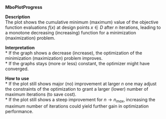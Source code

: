 **MboPlotProgress**

**Description**    
 The plot shows the cumulative minimum (maximum) value of the objective function evaluations $f(x)$ at design points $x \in D$ after $n$ iterations, leading to a monotone decreasing (increasing) function for a minimization (maximization) problem.


**Interpretation**   
  * If the graph shows a decrease (increase), the optimization of the minimization (maximization) problem improves.  
  * If the graphs stays (more or less) constant, the optimizer might have converged. 

**How to use**  
  * If the plot still shows major (no) improvement at larger $n$ one may adjust the constraints of the optimization to grant a larger (lower) number of maximum iterations (to save cost).  
  * If the plot still shows a steep improvement for $n \to n_{max}$, increasing the maximum number of iterations could yield further gain in optimization performance.


  

